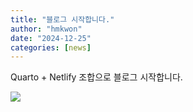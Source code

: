 ```yaml
---
title: "블로그 시작합니다."
author: "hmkwon"
date: "2024-12-25"
categories: [news]
---
```


Quarto + Netlify 조합으로 블로그 시작합니다.

![](thumbnail.jpg)
